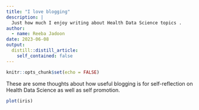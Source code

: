 ```yaml
---
title: "I love blogging"
description: |
  Just how much I enjoy writing about Health Data Science topics .
author:
  - name: Reeba Jadoon
date: 2023-06-08
output:
  distill::distill_article:
    self_contained: false
---
```



```r
knitr::opts_chunk$set(echo = FALSE)
```

These are some thoughts about how useful blogging is for self-reflection on Health Data Science as well as self promotion.

```r
plot(iris)
```


